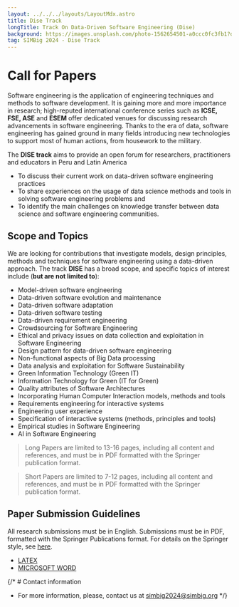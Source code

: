 ```yaml
---
layout: ../../../layouts/LayoutMdx.astro
title: Dise Track
longTitle: Track On Data-Driven Software Engineering (Dise)
background: https://images.unsplash.com/photo-1562654501-a0ccc0fc3fb1?q=80&w=1932&auto=format&fit=crop&ixlib=rb-4.0.3&ixid=M3wxMjA3fDB8MHxwaG90by1wYWdlfHx8fGVufDB8fHx8fA%3D%3D
tag: SIMBig 2024 - Dise Track
---
```



# Call for Papers
Software engineering is the application of engineering techniques and methods to software development. It is gaining more and more importance in research; high-reputed international conference series such as **ICSE, FSE, ASE** and **ESEM** offer dedicated venues for discussing research advancements in software engineering. Thanks to the era of data, software engineering has gained ground in many fields introducing new technologies to support most of human actions, from housework to the military.

The **DISE track** aims to provide an open forum for researchers, practitioners and educators in Peru and Latin America 

* To discuss their current work on data-driven software engineering practices
* To share experiences on the usage of data science methods and tools in solving software engineering problems and 
* To identify the main challenges on knowledge transfer between data science and software engineering communities.


## Scope and Topics
We are looking for contributions that investigate models, design principles, methods and techniques for software engineering using a data-driven approach. The track **DISE** has a broad scope, and specific topics of interest include (**but are not limited to**):

* Model-driven software engineering
* Data-driven software evolution and maintenance
* Data-driven software adaptation
* Data-driven software testing
* Data-driven requirement engineering
* Crowdsourcing for Software Engineering
* Ethical and privacy issues on data collection and exploitation in Software Engineering
* Design pattern for data-driven software engineering
* Non-functional aspects of Big Data processing
* Data analysis and exploitation for Software Sustainability
* Green Information Technology (Green IT)
* Information Technology for Green (IT for Green)
* Quality attributes of Software Architectures
* Incorporating Human Computer Interaction models, methods and tools
* Requirements engineering for interactive systems
* Engineering user experience
* Specification of interactive systems (methods, principles and tools)
* Empirical studies in Software Engineering
* AI in Software Engineering


> Long Papers are limited to 13-16 pages, including all content and references, and must be in PDF formatted with the Springer publication format.

> Short Papers are limited to 7-12 pages, including all content and references, and must be in PDF formatted with the Springer publication format.

## Paper Submission Guidelines
All research submissions must be in English.
Submissions must be in PDF, formatted with the Springer Publications format. For details on the Springer style, see [here](https://www.springer.com/gp/computer-science/lncs/conference-proceedings-guidelines).

* [LATEX](https://resource-cms.springernature.com/springer-cms/rest/v1/content/19238648/data/v8)
* [MICROSOFT WORD](https://resource-cms.springernature.com/springer-cms/rest/v1/content/7117506/data/v1)

<ContactUs/>

{/* # Contact information
* For more information, please, contact us at simbig2024@simbig.org */}